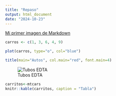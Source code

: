 ---
title: "Repaso"
output: html_document
date: "2024-10-23"
---

[Mi primer imagen de Markdown](https://www.google.com/url?sa=i&url=https%3A%2F%2Fdesego.com%2Ftienda%2Fcentrifugas%2Fcentrifuga-12-tubos-ck-12%2F&psig=AOvVaw2HI8MF6gD8Ej3aS7SSxt-I&ust=1729785698526000&source=images&cd=vfe&opi=89978449&ved=0CBQQjRxqFwoTCIDLk4bwpIkDFQAAAAAdAAAAABAE)

```{r}
carros <- c(1, 3, 6, 4, 9)

plot(carros, type="o", col="blue")

title(main="Autos", col.main="red", font.main=4)
```

![Tubos EDTA](images/21bvkYXQY9L._AC_UF1000,1000_QL80_.jpg)

```{r}
carritos<-mtcars
knitr::kable(carritos, caption = "Tabla")

```


